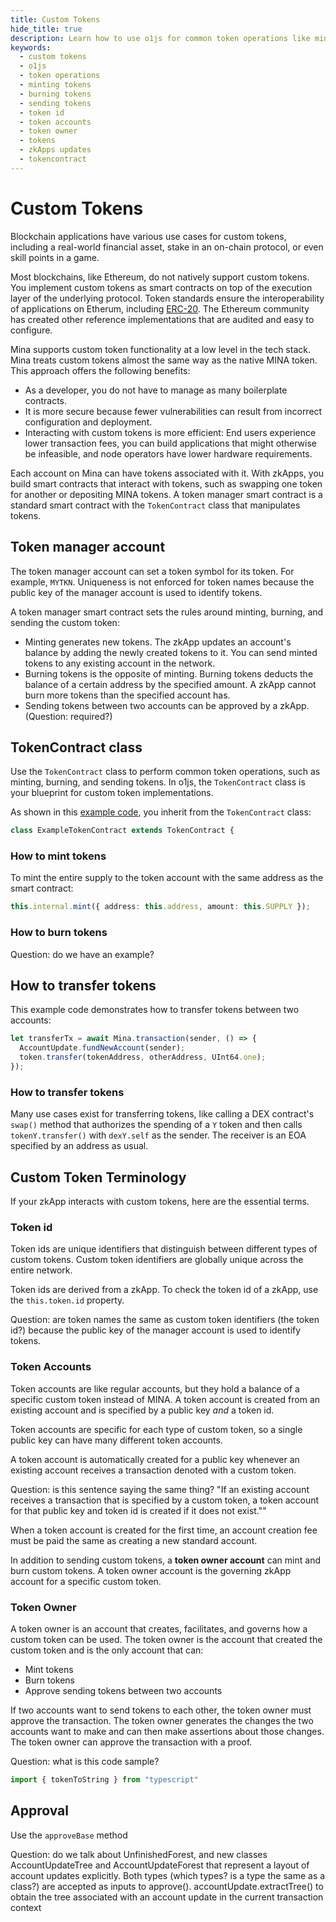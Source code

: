```yaml
---
title: Custom Tokens
hide_title: true
description: Learn how to use o1js for common token operations like minting, burning, and sending tokens. How to implement custom tokens on Mina and use the TokenContract class.
keywords:
  - custom tokens
  - o1js
  - token operations
  - minting tokens
  - burning tokens
  - sending tokens
  - token id
  - token accounts
  - token owner
  - tokens
  - zkApps updates
  - tokencontract
---
```


# Custom Tokens

Blockchain applications have various use cases for custom tokens, including a real-world financial asset, stake in an on-chain protocol, or even skill points in a game.

Most blockchains, like Ethereum, do not natively support custom tokens. You implement custom tokens as smart contracts on top of the execution layer of the underlying protocol. Token standards ensure the interoperability of applications on Etherum, including [ERC-20](https://ethereum.org/en/developers/docs/standards/tokens/erc-20/). The Ethereum community has created other reference implementations that are audited and easy to configure. 

Mina supports custom token functionality at a low level in the tech stack. Mina treats custom tokens almost the same way as the native MINA token. This approach offers the following benefits:

- As a developer, you do not have to manage as many boilerplate contracts.
- It is more secure because fewer vulnerabilities can result from incorrect configuration and deployment.
- Interacting with custom tokens is more efficient: End users experience lower transaction fees, you can build applications that might otherwise be infeasible, and node operators have lower hardware requirements. 

Each account on Mina can have tokens associated with it. With zkApps, you build smart contracts that interact with tokens, such as swapping one token for another or depositing MINA tokens. A token manager smart contract is a standard smart contract with the `TokenContract` class that manipulates tokens. 

## Token manager account

The token manager account can set a token symbol for its token. For example, `MYTKN`. Uniqueness is not enforced for token names because the public key of the manager account is used to identify tokens.

A token manager smart contract sets the rules around minting, burning, and sending the custom token:

- Minting generates new tokens. The zkApp updates an account's balance by adding the newly created tokens to it. You can send minted tokens to any existing account in the network.
- Burning tokens is the opposite of minting. Burning tokens deducts the balance of a certain address by the specified amount. A zkApp cannot burn more tokens than the specified account has.
- Sending tokens between two accounts can be approved by a zkApp. (Question: required?)

## TokenContract class

Use the `TokenContract` class to perform common token operations, such as minting, burning, and sending tokens. In o1js, the `TokenContract` class is your blueprint for custom token implementations. 

As shown in this [example code](https://github.com/o1-labs/o1js/blob/main/src/lib/mina/token/token-contract.unit-test.ts#L13), you inherit from the `TokenContract` class:

```ts
class ExampleTokenContract extends TokenContract {
```

### How to mint tokens

To mint the entire supply to the token account with the same address as the smart contract:

```ts
this.internal.mint({ address: this.address, amount: this.SUPPLY });
```

### How to burn tokens

Question: do we have an example?

## How to transfer tokens

This example code demonstrates how to transfer tokens between two accounts:

```ts
let transferTx = await Mina.transaction(sender, () => {
  AccountUpdate.fundNewAccount(sender);
  token.transfer(tokenAddress, otherAddress, UInt64.one);
});
```

### How to transfer tokens

Many use cases exist for transferring tokens, like calling a DEX contract's `swap()` method that authorizes the spending of a `Y` token and then calls `tokenY.transfer()` with `dexY.self` as the sender. The receiver is an EOA specified by an address as usual.


## Custom Token Terminology

If your zkApp interacts with custom tokens, here are the essential terms.

### Token id

Token ids are unique identifiers that distinguish between different types of custom tokens. Custom token identifiers are globally unique across the entire network.

Token ids are derived from a zkApp. To check the token id of a zkApp, use the `this.token.id` property.

Question: are token names the same as custom token identifiers (the token id?) because the public key of the manager account is used to identify tokens. 

### Token Accounts

Token accounts are like regular accounts, but they hold a balance of a specific custom token instead of MINA. A token account is created from an existing account and is specified by a public key _and_ a token id. 

Token accounts are specific for each type of custom token, so a single public key can have many different token accounts.

A token account is automatically created for a public key whenever an existing account receives a transaction denoted with a custom token. 

Question: is this sentence saying the same thing? "If an existing account receives a transaction that is specified by a custom token, a token account for that public key and token id is created if it does not exist.""

When a token account is created for the first time, an account creation fee must be paid the same as creating a new standard account.

In addition to sending custom tokens, a **token owner account** can mint and burn custom tokens. A token owner account is the governing zkApp account for a specific custom token.

### Token Owner

A token owner is an account that creates, facilitates, and governs how a custom token can be used. The token owner is the account that created the custom token and is the only account that can:

- Mint tokens
- Burn tokens
- Approve sending tokens between two accounts

If two accounts want to send tokens to each other, the token owner must approve the transaction. The token owner generates the changes the two accounts want to make and can then make assertions about those changes. The token owner can approve the transaction with a proof.

Question: what is this code sample?

```ts
import { tokenToString } from "typescript"
```

## Approval

Use the `approveBase` method



Question: do we talk about UnfinishedForest, and new classes AccountUpdateTree and AccountUpdateForest that represent a layout of account updates explicitly. Both types (which types? is a type the same as a class?) are accepted as inputs to approve().
accountUpdate.extractTree() to obtain the tree associated with an account update in the current transaction context


